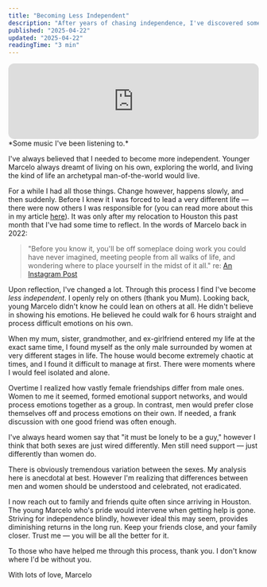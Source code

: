 ```yaml
---
title: "Becoming Less Independent"
description: "After years of chasing independence, I've discovered something beautiful about relying on others — here's what changed when I stopped trying to do everything alone."
published: "2025-04-22"
updated: "2025-04-22"
readingTime: "3 min"
---
```



<Aside translateY={0}>
<iframe style="border-radius:12px" src="https://open.spotify.com/embed/track/4MLZUtTBE5eTu7Gv54pPZn?utm_source=generator" width="100%" height="152" frameBorder="0" allowfullscreen="" allow="autoplay; clipboard-write; encrypted-media; fullscreen; picture-in-picture" loading="lazy"></iframe>
*Some music I've been listening to.*
</Aside>

I've always believed that I needed to become more independent. Younger Marcelo always dreamt of living on his own, exploring the world, and living the kind of life an archetypal man-of-the-world would live.

For a while I had all those things. Change however, happens slowly, and then suddenly. Before I knew it I was forced to lead a very different life — there were now others I was responsible for (you can read more about this in my article [here](https://writing.marcelo.app/p/openness-and-relationships)). It was only after my relocation to Houston this past month that I've had some time to reflect. In the words of Marcelo back in 2022:

>"Before you know it, you'll be off someplace doing work you could have never imagined, meeting people from all walks of life, and wondering where to place yourself in the midst of it all."
>re: <a href="https://www.instagram.com/p/CbJFLf6M38g/?utm_source=ig_web_copy_link&igsh=MzRlODBiNWFlZA==">An Instagram Post</a>

Upon reflection, I've changed a lot. Through this process I find I've become *less independent*. I openly rely on others (thank you Mum). Looking back, young Marcelo didn't know he could lean on others at all. He didn't believe in showing his emotions. He believed he could walk for 6 hours straight and process difficult emotions on his own.

When my mum, sister, grandmother, and ex-girlfriend entered my life at the exact same time, I found myself as the only male surrounded by women at very different stages in life. The house would become extremely chaotic at times, and I found it difficult to manage at first. There were moments where I would feel isolated and alone.

Overtime I realized how vastly female friendships differ from male ones. Women to me it seemed, formed emotional support networks, and would process emotions together as a group. In contrast, men would prefer close themselves off and process emotions on their own. If needed, a frank discussion with one good friend was often enough.

I've always heard women say that "it must be lonely to be a guy," however I think that both sexes are just wired differently. Men still need support — just differently than women do.

<Aside>
There is obviously tremendous variation between the sexes. My analysis here is anecdotal at best. However I'm realizing that differences between men and women should be understood and celebrated, not eradicated.
</Aside>

I now reach out to family and friends quite often since arriving in Houston. The young Marcelo who's pride would intervene when getting help is gone. Striving for independence blindly, however ideal this may seem, provides diminishing returns in the long run. Keep your friends close, and your family closer. Trust me — you will be all the better for it.

To those who have helped me through this process, thank you. I don't know where I'd be without you.

With lots of love, Marcelo
